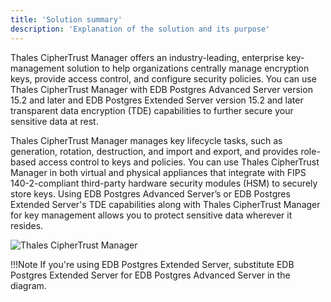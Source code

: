 ```yaml
---
title: 'Solution summary'
description: 'Explanation of the solution and its purpose'
---
```


Thales CipherTrust Manager offers an industry-leading, enterprise key-management solution to help organizations centrally manage encryption keys, provide access control, and configure security policies. You can use Thales CipherTrust Manager with EDB Postgres Advanced Server version 15.2 and later and EDB Postgres Extended Server version 15.2 and later transparent data encryption (TDE) capabilities to further secure your sensitive data at rest.

Thales CipherTrust Manager manages key lifecycle tasks, such as generation, rotation, destruction, and import and export, and provides role-based access control to keys and policies. You can use Thales CipherTrust Manager in both virtual and physical appliances that integrate with FIPS 140-2-compliant third-party hardware security modules (HSM) to securely store keys. Using EDB Postgres Advanced Server’s or EDB Postgres Extended Server's TDE capabilities along with Thales CipherTrust Manager for key management allows you to protect sensitive data wherever it resides.

![Thales CipherTrust Manager ](Images/ThalesSolutionSummary.png)

!!!Note
    If you're using EDB Postgres Extended Server, substitute EDB Postgres Extended Server for EDB Postgres Advanced Server in the diagram.